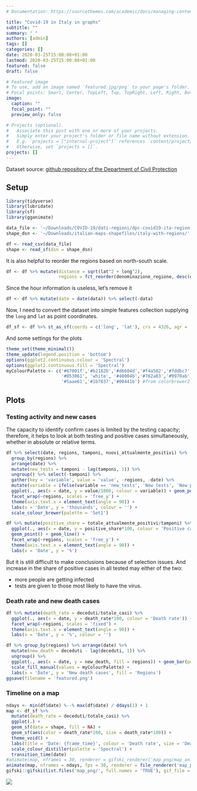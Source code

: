 ```yaml
---
# Documentation: https://sourcethemes.com/academic/docs/managing-content/

title: "Covid-19 in Italy in graphs"
subtitle: ""
summary: " "
authors: [admin]
tags: []
categories: []
date: 2020-03-25T15:00:08+01:00
lastmod: 2020-03-25T15:00:08+01:00
featured: false
draft: false

# Featured image
# To use, add an image named `featured.jpg/png` to your page's folder.
# Focal points: Smart, Center, TopLeft, Top, TopRight, Left, Right, BottomLeft, Bottom, BottomRight.
image:
  caption: ""
  focal_point: ""
  preview_only: false

# Projects (optional).
#   Associate this post with one or more of your projects.
#   Simply enter your project's folder or file name without extension.
#   E.g. `projects = ["internal-project"]` references `content/project/deep-learning/index.md`.
#   Otherwise, set `projects = []`.
projects: []
---
```


Dataset source: [github repository of the Department of Civil Protection](https://github.com/pcm-dpc/COVID-19)

## Setup
```r
library(tidyverse)
library(lubridate)
library(sf)
library(gganimate)

data_file <- '~/Downloads/COVID-19/dati-regioni/dpc-covid19-ita-regioni.csv'
shape_dsn <- '~/Downloads/italian-maps-shapefiles/italy-with-regions/'

df <- read_csv(data_file)
shape <- read_sf(dsn = shape_dsn)
```

It is also helpful to reorder the regions based on north-south scale.

```r
df <- df %>% mutate(distance = sqrt(lat^2 + long^2), 
                    regions = fct_reorder(denominazione_regione, desc(distance)))
```

Since the hour information is useless, let's remove it

```r
df <- df %>% mutate(date = date(data)) %>% select(-data)
```

Now, I need to convert the dataset into simple features collection supplying the `long` and `lat` as point coordinates.

```r
df_sf <- df %>% st_as_sf(coords = c('long', 'lat'), crs = 4326, agr = 'constant')
```

And some settings for the plots
```r
theme_set(theme_minimal())
theme_update(legend.position = 'bottom')
options(ggplot2.continuous.colour = 'Spectral')
options(ggplot2.continuous.fill = 'Spectral')
myColourPalette <- c('#67001f','#b2182b','#d6604d','#f4a582','#fddbc7','#f7f7f7','#d1e5f0','#92c5de','#4393c3','#2166ac',
                     '#053061', 'white', '#40004b','#762a83','#9970ab','#c2a5cf','#e7d4e8','#f7f7f7','#d9f0d3','#a6dba0',
                     '#5aae61','#1b7837','#00441b') #from colorbrewer2.org
```

## Plots
### Testing activity and new cases
The capacity to identify confirm cases is limited by the testing capacity; therefore, it helps to look at both testing and positive cases simultaneously, whether in absolute or relative terms. 

```r
df %>% select(date, regions, tamponi, nuovi_attualmente_positivi) %>% 
  group_by(regions) %>% 
  arrange(date) %>% 
  mutate(new_tests = tamponi - lag(tamponi, 1)) %>% 
  ungroup() %>% select(-tamponi) %>% 
  gather(key = 'variable', value = 'value', -regions, -date) %>% 
  mutate(variable = ifelse(variable == 'new_tests', 'New tests', 'New positive cases')) %>% 
  ggplot(., aes(x = date, y = value/1000, colour = variable)) + geom_point() + geom_line() + 
  facet_wrap(~regions, scales = 'free_y') + 
  theme(axis.text.x = element_text(angle = 90)) + 
  labs(x = 'Date', y = 'thousands', colour = '') + 
  scale_colour_brewer(palette = 'Set1')
```

```r
df %>% mutate(positive_share = totale_attualmente_positivi/tamponi) %>% 
  ggplot(., aes(x = date, y = positive_share*100, colour = 'Positive cases as a share of total tested')) + 
  geom_point() + geom_line() + 
  facet_wrap(~regions, scales = 'free_y') + 
  theme(axis.text.x = element_text(angle = 90)) + 
  labs(x = 'Date', y = '%')
```

But it is still difficult to make conclusions because of selection issues. 
And increase in the share of positive cases in all tested may either of the two:

- more people are getting infected
- tests are given to those most likely to have the virus.

### Death rate and new death cases
```r
df %>% mutate(death_rate = deceduti/totale_casi) %>% 
  ggplot(., aes(x = date, y = death_rate*100, colour = 'Death rate')) + geom_point() + geom_line() + 
  facet_wrap(~regions, scales = 'fixed') + 
  theme(axis.text.x = element_text(angle = 90)) + 
  labs(x = 'Date', y = '%', colour = '')
```

```r
df %>% group_by(regions) %>% arrange(date) %>% 
  mutate(new_death = deceduti - lag(deceduti, 1)) %>% 
  ungroup() %>% 
  ggplot(., aes(x = date, y = new_death, fill = regions)) + geom_bar(position = 'stack', stat = 'identity') + 
  scale_fill_manual(values = myColourPalette) + 
  labs(x = 'Date', y = 'New death cases', fill = 'Regions')
ggsave(filename = 'featured.png')
```

### Timeline on a map

```r
ndays <- min(df$date) %--% max(df$date) / ddays(1) + 1
map <- df_sf %>% 
  mutate(death_rate = deceduti/totale_casi) %>% 
  ggplot(.) + 
  geom_sf(data = shape, fill = NA) + 
  geom_sf(aes(color = death_rate*100, size = death_rate*100)) + 
  theme_void() + 
  labs(title = 'Date: {frame_time}', colour = 'Death rate', size = 'Death rate') + 
  scale_colour_distiller(palette = 'Spectral') + 
  transition_time(date) 
#animate(map, nframes = 30, renderer = gifski_renderer('map_png/map_anim.gif'))
animate(map, nframes = ndays, fps = 30, renderer = file_renderer('map_png/', overwrite = TRUE))
gifski::gifski(list.files('map_png/', full.names = 'TRUE'), gif_file = 'map_anim.gif')
```

![](map_anim.gif)
